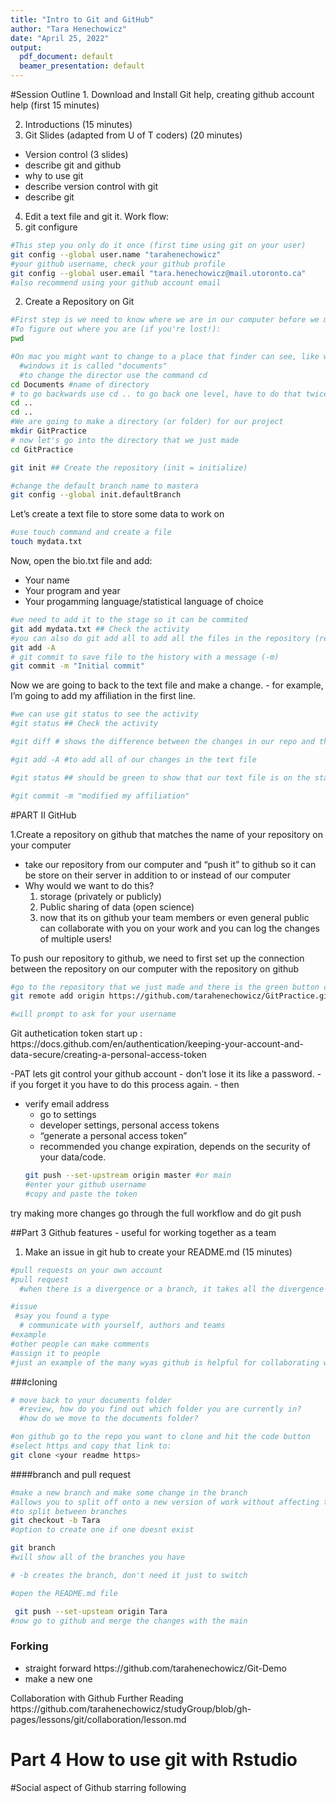 ```yaml
---
title: "Intro to Git and GitHub"
author: "Tara Henechowicz"
date: "April 25, 2022"
output:
  pdf_document: default
  beamer_presentation: default
---
```


#Session Outline
1. Download and Install Git help, creating github account help (first 15 minutes)

2. Introductions (15 minutes)
3. Git Slides (adapted from U of T coders) (20 minutes)
  - Version control (3 slides)
  - describe git and github
  - why to use git
  - describe version control with git
  - describe git
  
4. Edit a text file and git it.
Work flow: 
  1. git configure

```bash
#This step you only do it once (first time using git on your user)
git config --global user.name "tarahenechowicz"
#your github username, check your github profile
git config --global user.email "tara.henechowicz@mail.utoronto.ca"
#also recommend using your github account email
```

  2. Create a Repository on Git  
  
```bash
#First step is we need to know where we are in our computer before we make a repository there. 
#To figure out where you are (if you're lost!):
pwd

#On mac you might want to change to a place that finder can see, like within our Documents folder, so we want to put our repository into a subdirectory of our Documents 
  #windows it is called "documents"
  #to change the director use the command cd 
cd Documents #name of directory
# to go backwards use cd .. to go back one level, have to do that twice for this project
cd ..
cd ..
#We are going to make a directory (or folder) for our project
mkdir GitPractice
# now let's go into the directory that we just made
cd GitPractice

```
  


```bash
git init ## Create the repository (init = initialize)

#change the default branch name to mastera
git config --global init.defaultBranch
```

Let's create a text file to store some data to work on
```bash
#use touch command and create a file
touch mydata.txt
```

Now, open the bio.txt file and add:

- Your name
- Your program and year
- Your progamming language/statistical language of choice

```bash
#we need to add it to the stage so it can be commited
git add mydata.txt ## Check the activity
#you can also do git add all to add all the files in the repository (remember we only have one right now)
git add -A
# git commit to save file to the history with a message (-m)
git commit -m "Initial commit"
```

Now we are going to back to the text file and make a change. 
- for example, I'm going to add my affiliation in the first line. 
```bash
#we can use git status to see the activity
#git status ## Check the activity

#git diff # shows the difference between the changes in our repo and the last commit

#git add -A #to add all of our changes in the text file

#git status ## should be green to show that our text file is on the stage ready to be commited

#git commit -m "modified my affiliation"

```


#PART II GitHub

1.Create a repository on github that matches the name of your repository on your computer

- take our repository from our computer and "push it" to github so it can be store on their server in addition to or instead of our computer
- Why would we want to do this? 
  1. storage (privately or publicly)
  2. Public sharing of data (open science)
  3. now that its on github your team members or even general public can collaborate with you on your work and you can log the changes of multiple users!

To push our repository to github, we need to first set up the connection between the repository on our computer with the repository on github

```bash
#go to the repository that we just made and there is the green button called "code" and copy the code from the https
git remote add origin https://github.com/tarahenechowicz/GitPractice.git

#will prompt to ask for your username

```

Git authetication token start up : https://docs.github.com/en/authentication/keeping-your-account-and-data-secure/creating-a-personal-access-token


-PAT lets git control your github account
- don't lose it its like a password. 
- if you forget it you have to do this process again.
- then 

 - verify email address
    - go to settings
    - developer settings, personal access tokens
    - "generate a personal access token"
    - recommended you change expiration, depends on the security of your data/code. 
```bash
git push --set-upstream origin master #or main
#enter your github username
#copy and paste the token
```
 

try making more changes
go through the full workflow
and do git push



##Part 3 Github features
- useful for working together as a team

1. Make an issue in git hub to create your README.md (15 minutes)
```r
#pull requests on your own account 
#pull request 
  #when there is a divergence or a branch, it takes all the divergence and squish it back into the original

#issue
 #say you found a type
  # communicate with yourself, authors and teams 
#example
#other people can make comments
#assign it to people
#just an example of the many wyas github is helpful for collaborating with scientists.
```

###cloning
```bash
# move back to your documents folder
  #review, how do you find out which folder you are currently in? 
  #how do we move to the documents folder? 

#on github go to the repo you want to clone and hit the code button
#select https and copy that link to: 
git clone <your readme https>
```

####branch and pull request
```bash
#make a new branch and make some change in the branch
#allows you to split off onto a new version of work without affecting the main branch. Helpful for version control if you want multiple versions of the same work. 
#to split between branches
git checkout -b Tara
#option to create one if one doesnt exist

git branch 
#will show all of the branches you have

# -b creates the branch, don't need it just to switch

#open the README.md file

 git push --set-upsteam origin Tara
#now go to github and merge the changes with the main
```

### Forking
- straight forward
https://github.com/tarahenechowicz/Git-Demo
- make a new one

Collaboration with Github Further Reading
https://github.com/tarahenechowicz/studyGroup/blob/gh-pages/lessons/git/collaboration/lesson.md

# Part 4 How to use git with Rstudio


#Social aspect of Github
starring
following



